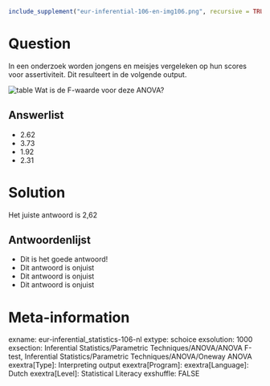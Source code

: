 ```r
include_supplement("eur-inferential-106-en-img106.png", recursive = TRUE)
```

Question
========
In een onderzoek worden jongens en meisjes vergeleken op hun scores voor assertiviteit. Dit resulteert in de volgende output.

![table](eur-inferential-106-en-img106.png)
Wat is de F-waarde voor deze ANOVA?

Answerlist
----------
* 2.62
* 3.73
* 1.92
* 2.31


Solution
========
Het juiste antwoord is 2,62

Antwoordenlijst
----------
* Dit is het goede antwoord!
* Dit antwoord is onjuist
* Dit antwoord is onjuist
* Dit antwoord is onjuist

Meta-information
================
exname: eur-inferential_statistics-106-nl
extype: schoice
exsolution: 1000
exsection: Inferential Statistics/Parametric Techniques/ANOVA/ANOVA F-test, Inferential Statistics/Parametric Techniques/ANOVA/Oneway ANOVA
exextra[Type]: Interpreting output
exextra[Program]: 
exextra[Language]: Dutch
exextra[Level]: Statistical Literacy
exshuffle: FALSE

